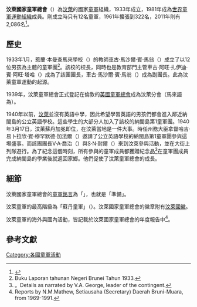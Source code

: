 {{Infobox WorldScouting
| name =汶萊國家童軍總會
| name1 = {{lang-ms|Persekutuan Pengakap Negara Brunei Darussalam}}
| image = Persekutuan Pengakap Negara Brunei Darussalam.svg
| caption =
| type = 
| owner =
| age =
| headquarters = {{lang|ms|Jalan Gadong}}
| location = [[斯里巴卡旺市|斯里巴卡旺市]]
| country = 汶萊
| coords =
| f-date =1933年
| defunct =
| founders =
| founder =
| award-for =
| members = 2,086人
| chiefscouttitle =總領袖專員
| chiefscout =哈吉·巴達·賓·哈吉·阿里<br />（{{lang|ms|Hajji Badar bin Hajji Ali}}）
| chiefscouttitle2 =
| chiefscout2 =
| chiefscouttitle3 =
| chiefscout3 =
| website =
| affiliation =[[世界童軍運動組織|世界童軍運動組織]]
| next =
| prev =
}}

'''汶萊國家童軍總會'''（{{lang-ms|Persekutuan Pengakap Negara Brunei Darussalam}}）為[[汶萊|汶萊]]的國家[[童軍|童軍]]組織，1933年成立，1981年成為[[世界童軍運動組織|世界童軍運動組織]]成員。剛成立時只有12名童軍，1961年擴張到322名，2011年則有2,086名<ref name="Census_2010">{{cite web|title=Triennal review: Census as at 1 December 2010|url=http://scout.org/en/content/download/22261/199900/file/Census.pdf|publisher=World Organization of the Scout Movement|accessdate=2011-01-13|deadurl=yes|archiveurl=https://www.webcitation.org/6AJxh3uLm?url=http://scout.org/en/content/download/22261/199900/file/Census.pdf|archivedate=2012年8月31日}}</ref>。

==歷史==
1933年1月，惹蘭·本曼查馬來學校（{{lang|ms|Sekolah Melayu Jalan Pemancha}}）的教師車古·馬沙爾·賓·馬翁（{{lang|ms|Chegu Marsal bin Maun}}）成立了以12位男孩為主體的童軍團<ref>Buku Laporan tahunan Negeri Brunei Tahun 1933.</ref>。該校的校長，同時也是教育部門主管車古·阿旺·扎伊迪·賓·阿旺·塔哈（{{lang|ms|Chegu Awang Zaidi bin awang Taha}}）成為了該團團長，車古·馬沙爾·賓·馬翁（{{lang|ms|Chegu Marsal bin Maun}}）成為副團長。此為汶萊童軍運動的起源。

1939年，汶萊童軍總會正式登記在倫敦的[[英國童軍總會|英國童軍總會]]成為汶萊分會（馬來語為{{lang|ms|Persatuan Tempatan Negeri Brunei}}）。

1940年以前，[[汶萊|汶萊]]並沒有英語中學，因此希望學習英語的男孩們都會進入鄰近納閩島的公立英語學校。這些學生的大部分人加入了該校的納閩島第1童軍團。1940年3月17日，汶萊蘇丹{{le|艾哈邁德·塔祖丁|Ahmad Tajuddin}}加冕即位，在汶萊當地是一件大事。時任州務大臣拿督哈吉·易卜拉欣·賓·穆罕默德·加法爾（{{lang|ms|Dato Hj. Ibrahim bin Mohd. Jaafar}}）邀請了公立英語學校的納閩島第1童軍團參與這場盛事。而該團團長V·A·喬治（{{lang|en|V. A. George}}）與S·N·耐爾（{{lang|en|S. N. Nair}}）來到汶萊參與活動，並在大街上列隊遊行。為了紀念這個時刻，所有參與的童軍成員都獲贈紀念品<ref>。Details as narrated by V.A. George, leader of the contingent.</ref>在童軍團成員完成納閩島的學業後就返回家鄉。他們促使了汶萊童軍總會的成長。

==細節==
汶萊國家童軍總會的[[童軍銘言|童軍銘言]]為「{{lang|ms|Selalu Bersedia}}」，也就是「準備」。

汶萊童軍的最高階級為「蘇丹童軍」（{{lang|ms|Pengakap Sultan}}）。汶萊國家童軍總會的徽章附有[[汶萊國徽|汶萊國徽]]。

汶萊童軍的海外與國內活動，皆記載於汶萊國家童軍總會的年度報告中<ref>Reports by N.M.Mathew, Setiausaha (Secretary) Daerah Bruni-Muara, from 1969-1991.</ref>。

==參考文獻==
{{reflist}}

{{世界童軍運動組織亞太區}}

[[Category:各國童軍活動|Category:各國童軍活動]]